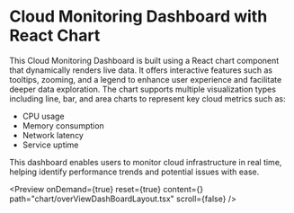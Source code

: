 
<Meta 
  title="React Chart Cloud Monitoring Dashboard | Syncfusion"
  description="React Chart cloud monitoring dashboard visualizes live service metrics with charts, supporting multiple series, tooltips, zooming, and legends for analysis."
/>



# Cloud Monitoring Dashboard with React Chart
This Cloud Monitoring Dashboard is built using a React chart component that dynamically renders live data. It offers interactive features such as tooltips, zooming, and a legend to enhance user experience and facilitate deeper data exploration.
The chart supports multiple visualization types including line, bar, and area charts to represent key cloud metrics such as:
- CPU usage
- Memory consumption
- Network latency
- Service uptime

This dashboard enables users to monitor cloud infrastructure in real time, helping identify performance trends and potential issues with ease.


<Preview onDemand={true} reset={true} content={<OverViewDashBoardLayout />} path="chart/overViewDashBoardLayout.tsx" scroll={false} />